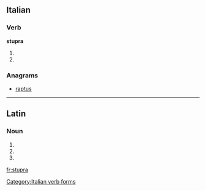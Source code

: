 ==Italian==

===Verb===
'''stupra'''

# {{form of|[[third-person|Third-person]] [[singular]] [[present tense]]|stuprare|lang=Italian}}
# {{conjugation of|stuprare||2|s|imp|lang=it}}

===Anagrams===
* [[raptus#Italian|raptus]]

[[Category:Italian verb forms]]

----

==Latin==

===Noun===
{{la-noun-form|stupra}}

# {{inflection of|stuprum|stuprum|nom|p|lang=la}}
# {{inflection of|stuprum|stuprum|acc|p|lang=la}}
# {{inflection of|stuprum|stuprum|voc|p|lang=la}}

[[fr:stupra]]